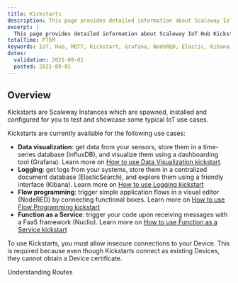 ```yaml
---
title: Kickstarts
description: This page provides detailed information about Scaleway IoT Hub Kickstarts. 
excerpt: |
  This page provides detailed information about Scaleway IoT Hub Kickstarts.
totalTime: PT5M
keywords: IoT, Hub, MQTT, Kickstart, Grafana, NodeRED, Elastic, Kibana, FaaS, Serverless
dates:
  validation: 2021-09-01
  posted: 2021-09-01
---
```

## Overview

Kickstarts are Scaleway Instances which are spawned, installed and configured for you to test and showcase some typical IoT use cases.


Kickstarts are currently available for the following use cases:

- **Data visualization**: get data from your sensors, store them in a time-series database (InfluxDB), and visualize them using a dashboarding tool (Grafana). Learn more on [How to use Data Visualization kickstart](/iot/iot-hub/how-to/use-dataviz-kickstart/).
- **Logging**: get logs from your systems, store them in a centralized document database (ElasticSearch), and explore them using a friendly interface (Kibana). Learn more on [How to use Logging kickstart](/iot/iot-hub/how-to/use-logging-kickstart/)
- **Flow programming**: trigger simple application flows in a visual editor (NodeRED) by connecting functional boxes. Learn more on [How to use Flow Programming kickstart](/iot/iot-hub/how-to/use-flow-programming-kickstart/)
- **Function as a Service**: trigger your code upon receiving messages with a FaaS framework (Nuclio). Learn more on [How to use Function as a Service kickstart](/iot/iot-hub/how-to/use-faas-kickstart/)

<Message type="important">

  To use Kickstarts, you must allow insecure connections to your Device. This is required because even though Kickstarts connect as existing Devices, they cannot obtain a Device certificate.

</Message>

<Navigation title="See Also">
  <PreviousButton to="/iot/iot-hub/reference-content/routes/">Understanding Routes</PreviousButton>
</Navigation>
